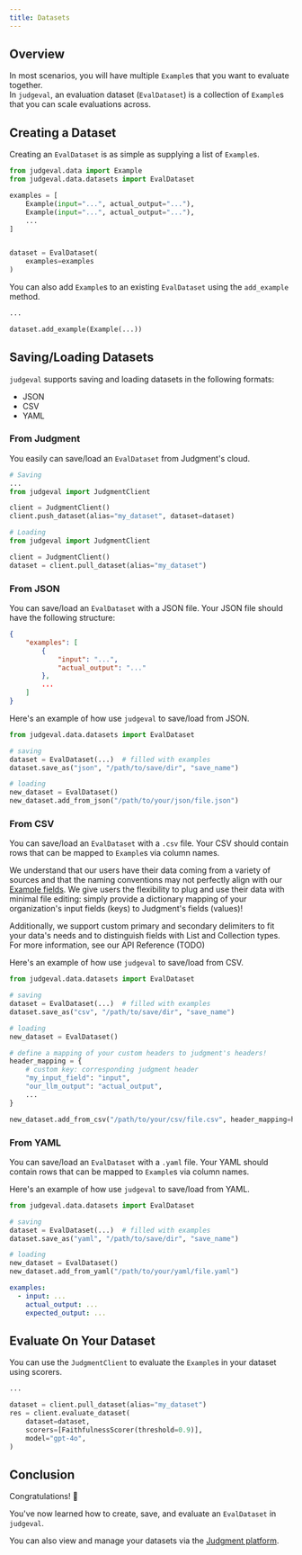 ```yaml
---
title: Datasets
---
```

## Overview
In most scenarios, you will have multiple `Example`s that you want to evaluate together.  
In `judgeval`, an evaluation dataset (`EvalDataset`) is a collection of `Example`s that you can scale evaluations across.

## Creating a Dataset

Creating an `EvalDataset` is as simple as supplying a list of `Example`s.

```python create_dataset.py
from judgeval.data import Example
from judgeval.data.datasets import EvalDataset

examples = [
    Example(input="...", actual_output="..."), 
    Example(input="...", actual_output="..."), 
    ...
]


dataset = EvalDataset(
    examples=examples
)
```

You can also add `Example`s to an existing `EvalDataset` using the `add_example` method.

```python add_to_dataset.py
...

dataset.add_example(Example(...))
```

## Saving/Loading Datasets

`judgeval` supports saving and loading datasets in the following formats:
- JSON
- CSV
- YAML

### From Judgment
You easily can save/load an `EvalDataset` from Judgment's cloud. 

```python push_dataset.py
# Saving
...
from judgeval import JudgmentClient

client = JudgmentClient()
client.push_dataset(alias="my_dataset", dataset=dataset)
```

```python pull_dataset.py
# Loading
from judgeval import JudgmentClient

client = JudgmentClient()
dataset = client.pull_dataset(alias="my_dataset")
```

### From JSON

You can save/load an `EvalDataset` with a JSON file. Your JSON file should have the following structure:
```json structure.json
{
    "examples": [
        {
            "input": "...", 
            "actual_output": "..."
        }, 
        ...
    ]
}
```

Here's an example of how use `judgeval` to save/load from JSON.

```python json_dataset.py
from judgeval.data.datasets import EvalDataset

# saving
dataset = EvalDataset(...)  # filled with examples
dataset.save_as("json", "/path/to/save/dir", "save_name")

# loading
new_dataset = EvalDataset()
new_dataset.add_from_json("/path/to/your/json/file.json")

```

### From CSV

You can save/load an `EvalDataset` with a `.csv` file. Your CSV should contain rows that can be mapped to `Example`s via column names.

We understand that our users have their data coming from a variety of sources and that the naming conventions may not perfectly align with our [Example fields](/evaluation/data_examples).
We give users the flexibility to plug and use their data with minimal file editing: simply provide a dictionary mapping of your organization's input fields (keys) to Judgment's fields (values)!

Additionally, we support custom primary and secondary delimiters to fit your data's needs and to distinguish fields with List and Collection types. For more information, see our API Reference (TODO)

Here's an example of how use `judgeval` to save/load from CSV.

```python csv_dataset.py
from judgeval.data.datasets import EvalDataset

# saving
dataset = EvalDataset(...)  # filled with examples
dataset.save_as("csv", "/path/to/save/dir", "save_name")

# loading
new_dataset = EvalDataset()

# define a mapping of your custom headers to judgment's headers!
header_mapping = {
    # custom key: corresponding judgment header
    "my_input_field": "input",
    "our_llm_output": "actual_output",
    ...
}

new_dataset.add_from_csv("/path/to/your/csv/file.csv", header_mapping=header_mapping)
```

### From YAML

You can save/load an `EvalDataset` with a `.yaml` file. Your YAML should contain rows that can be mapped to `Example`s via column names.

Here's an example of how use `judgeval` to save/load from YAML.

```python yaml_dataset.py
from judgeval.data.datasets import EvalDataset

# saving
dataset = EvalDataset(...)  # filled with examples
dataset.save_as("yaml", "/path/to/save/dir", "save_name")

# loading
new_dataset = EvalDataset()
new_dataset.add_from_yaml("/path/to/your/yaml/file.yaml")

```

```yaml example.yaml
examples:
  - input: ...
    actual_output: ...
    expected_output: ...
```

## Evaluate On Your Dataset

You can use the `JudgmentClient` to evaluate the `Example`s in your dataset using scorers.

```python evaluate_dataset.py
...

dataset = client.pull_dataset(alias="my_dataset")
res = client.evaluate_dataset(
    dataset=dataset,
    scorers=[FaithfulnessScorer(threshold=0.9)],
    model="gpt-4o",
)
```

## Conclusion 

Congratulations! 🎉

You've now learned how to create, save, and evaluate an `EvalDataset` in `judgeval`.

You can also view and manage your datasets via the [Judgment platform](/judgment/introduction).
